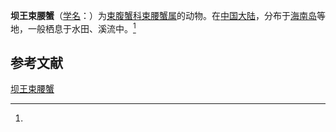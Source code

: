 {{Speciesbox
| name = 坝王束腰蟹
| status = 
| status_system = 
| image = 
| genus = Somanniathelphusa
| species = bawangensis
| authority = (Dai et Xing, 1994)<ref name='id12079'>{{cite web| url =http://www.bioinfo.cn/db05/BjdwSpecies.php?action=view&id=12079| title =坝王束腰蟹| work =《中国动物物种编目数据库》| publisher =中国科学院微生物研究所| author =中国科学院动物研究所| accessdate =2009-04-28| deadurl =yes| archiveurl =https://web.archive.org/web/20160305015932/http://www.bioinfo.cn/db05/BjdwSpecies.php?action=view&id=12079| archivedate =2016-03-05}}</ref>
}}

'''坝王束腰蟹'''（[[学名|学名]]：{{lang|la|''Somanniathelphusa bawangensis''}}）为[[束腹蟹科|束腹蟹科]][[束腰蟹属|束腰蟹属]]的动物。在[[中国大陆|中国大陆]]，分布于[[海南岛|海南岛]]等地，一般栖息于水田、溪流中。<ref name='id12079'/>

== 参考文献 ==
{{reflist}}

{{Wikispecies|Somanniathelphusa bawangensis}}
{{Taxonbar|from=Q14365199}}

[[Category:束腰蟹属|坝王束腰蟹]]


{{螃蟹小作品}}